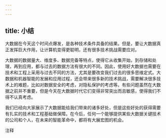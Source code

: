```yaml
---
---
---
```

title: 小结
---




大数据在今天这个时间点爆发，是各种技术条件具备的结果。但是，要让大数据真正发挥巨大作用，让计算机变得更聪明，还有很多技术挑战需要应对。

大数据的数据量大、维度多、数据完备等特点，使得它从收集开始，到存储和处理，再到应用，都与过去的数据方法有很大的不同。因此，使用好大数据也需要在技术和工程上采用与过去不同的方法，尤其是要改变我们过去的很多思维定式。大数据和机器智能的发展和应用过程，还会带来很多新的技术挑战，需要解决很多技术上的难题，比如对数据安全的考虑，对隐私保护的考虑等。有些问题虽然在大数据之前并不重要，但是今天在大数据时代它们变得非常突出而且敏感，使得我们不得不认真考虑。

我们已经向大家展示了大数据能给我们带来的诸多好处，但是这些好处的获得需要有扎实的技术和工程基础做保障。在今后，任何一个能够提供某些大数据关键技术的公司和个人，在未来的智能革命中，都将有大展宏图的机会。

注释